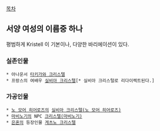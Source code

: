 [[목차]]

== 서양 여성의 이름중 하나 ==
평범하게 Kristell 이 기본이나, 다양한 바리에이션이 있다.

=== 실존인물 ===
 * 아나운서 [[타키가와 크리스텔]]
 * 프랑스의 여배우 [[실비아 크리스텔]][* 실비아 크리스털로 리다이렉트된다.]
=== 가공인물 ===
 * [[노 모어 히어로즈]]의 [[실비아 크리스텔(노 모어 히어로즈)]]
 * [[마비노기]]의 NPC [[크리스텔(마비노기)]]
 * [[은혼]]의 등장인물 [[게츠노 크리스텔]]

